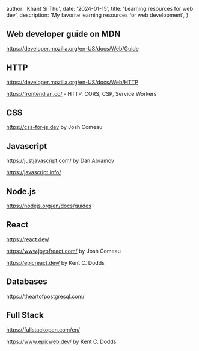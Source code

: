 
  author: 'Khant Si Thu',
  date: '2024-01-15',
  title: 'Learning resources for web dev',
  description: 'My favorite learning resources for web development',
}


## Web developer guide on MDN

https://developer.mozilla.org/en-US/docs/Web/Guide

## HTTP

https://developer.mozilla.org/en-US/docs/Web/HTTP

https://frontendian.co/ - HTTP, CORS, CSP, Service Workers

## CSS

https://css-for-js.dev by Josh Comeau

## Javascript

https://justjavascript.com/ by Dan Abramov

https://javascript.info/

## Node.js

https://nodejs.org/en/docs/guides

## React

https://react.dev/

https://www.joyofreact.com/ by Josh Comeau

https://epicreact.dev/ by Kent C. Dodds

## Databases

https://theartofpostgresql.com/

## Full Stack

https://fullstackopen.com/en/

https://www.epicweb.dev/ by Kent C. Dodds
